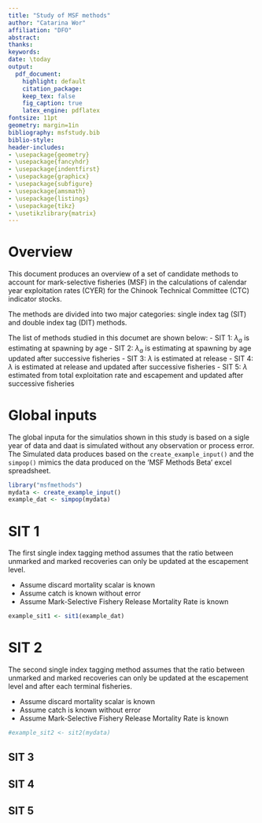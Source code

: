```yaml
---
title: "Study of MSF methods"
author: "Catarina Wor"
affiliation: "DFO"
abstract:
thanks:
keywords:
date: \today
output:
  pdf_document:
    highlight: default
    citation_package:
    keep_tex: false
    fig_caption: true
    latex_engine: pdflatex
fontsize: 11pt
geometry: margin=1in
bibliography: msfstudy.bib
biblio-style:
header-includes:
- \usepackage{geometry}
- \usepackage{fancyhdr} 
- \usepackage{indentfirst}
- \usepackage{graphicx}
- \usepackage{subfigure}
- \usepackage{amsmath}
- \usepackage{listings}
- \usepackage{tikz}
- \usetikzlibrary{matrix}
---
```


\vspace{0.25in}



# Overview

This document produces an overview of a set of candidate methods to account for mark-selective fisheries (MSF) in the calculations of calendar year exploitation rates (CYER) for the Chinook Technical Committee (CTC) indicator stocks. 

The methods are divided into two major categories: single index tag (SIT) and double index tag (DIT) methods. 

The list of methods studied in this documet are shown below:
 -  SIT 1: $\lambda_{a}$ is estimating at spawning by age
 -  SIT 2: $\lambda_{a}$ is estimating at spawning by age  updated after successive fisheries
 -  SIT 3: $\lambda$ is estimated at release
 -  SIT 4: $\lambda$ is estimated at release and updated after successive fisheries
 -  SIT 5: $\lambda$ estimated from total exploitation rate and escapement and updated after successive fisheries 

  
# Global inputs


The global inputa for the simulatios shown in this study is based on a sigle year of data and daat is simulated without any observation or process error. The Simulated data produces based on the `create_example_input()` and the `simpop()` mimics the data produced on the 'MSF Methods Beta' excel spreadsheet. 

```r
library("msfmethods")
mydata <- create_example_input()
example_dat <- simpop(mydata) 

```

# SIT 1 

The first single index tagging method assumes that the ratio between unmarked and marked recoveries can only be updated at the escapement level. 

- Assume discard mortality scalar is known
- Assume catch is known without error
- Assume Mark-Selective Fishery Release Mortality Rate is known

```r

example_sit1 <- sit1(example_dat)

```

# SIT 2 

The second single index tagging method assumes that the ratio between unmarked and marked recoveries can only be updated at the escapement level and after each terminal fisheries.  

- Assume discard mortality scalar is known
- Assume catch is known without error
- Assume Mark-Selective Fishery Release Mortality Rate is known


```r

#example_sit2 <- sit2(mydata) 


```

## SIT 3

## SIT 4

## SIT 5